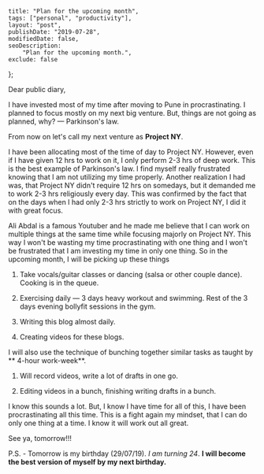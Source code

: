 
    title: "Plan for the upcoming month",
    tags: ["personal", "productivity"],
    layout: "post",
    publishDate: "2019-07-28",
    modifiedDate: false,
    seoDescription:
        "Plan for the upcoming month.",
    exclude: false
};

<BlogMeta data={props} />

Dear public diary,

I have invested most of my time after moving to Pune in procrastinating. I planned to focus mostly on my next big venture. But, things are not going as planned, why? — Parkinson's law. 

From now on let's call my next venture as **Project NY**.

I have been allocating most of the time of day to Project NY. However, even if I have given 12 hrs to work on it, I only perform 2-3 hrs of deep work. This is the best example of Parkinson's law. I find myself really frustrated knowing that I am not utilizing my time properly. Another realization I had was, that Project NY didn't require 12 hrs on somedays, but it demanded me to work 2-3 hrs religiously every day. This was confirmed by the fact that on the days when I had only 2-3 hrs strictly to work on Project NY, I did it with great focus. 

Ali Abdal is a famous Youtuber and he made me believe that I can work on multiple things at the same time while focusing majorly on Project NY. This way I won't be wasting my time procrastinating with one thing and I won't be frustrated that I am investing my time in only one thing. So in the upcoming month, I will be picking up these things

1. Take vocals/guitar classes or dancing (salsa or other couple dance). Cooking is in the queue.

2. Exercising daily — 3 days heavy workout and swimming. Rest of the 3 days evening bollyfit sessions in the gym.

3. Writing this blog almost daily.

4. Creating videos for these blogs.


I will also use the technique of bunching together similar tasks as taught by ** 4-hour work-week**. 

1. Will record videos, write a lot of drafts in one go. 

2. Editing videos in a bunch, finishing writing drafts in a bunch. 


I know this sounds a lot. But, I know I have time for all of this, I have been procrastinating all this time. This is a fight again my mindset, that I can do only one thing at a time. I know it will work out all great.

See ya, tomorrow!!!

P.S. - Tomorrow is my birthday (29/07/19). *I am turning 24*. **I will become the best version of myself by my next birthday.**